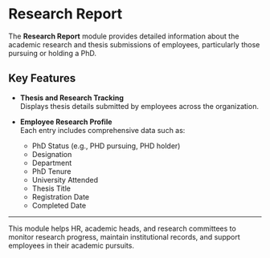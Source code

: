 # Research Report

The **Research Report** module provides detailed information about the academic research and thesis submissions of employees, particularly those pursuing or holding a PhD.

## Key Features

- **Thesis and Research Tracking**  
  Displays thesis details submitted by employees across the organization.

- **Employee Research Profile**  
  Each entry includes comprehensive data such as:
  - PhD Status (e.g., PHD pursuing, PHD holder)
  - Designation
  - Department
  - PhD Tenure
  - University Attended
  - Thesis Title
  - Registration Date
  - Completed Date

---

This module helps HR, academic heads, and research committees to monitor research progress, maintain institutional records, and support employees in their academic pursuits.
